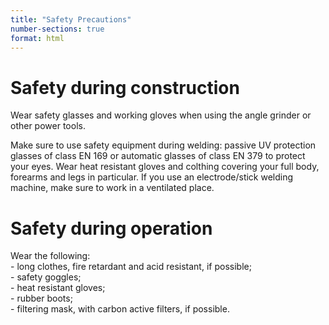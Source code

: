 ```yaml
---
title: "Safety Precautions"
number-sections: true
format: html
---
```


# Safety during construction {#sec-safety-construction}

Wear safety glasses and working gloves when using the angle grinder or other power tools.

Make sure to use safety equipment during welding: passive UV protection glasses of class EN 169 or automatic glasses of class EN 379 to protect your eyes. Wear heat resistant gloves and colthing covering your full body, forearms and legs in particular. If you use an electrode/stick welding machine, make sure to work in a ventilated place. 

# Safety during operation {#sec-safety-operation}

Wear the following:  
- long clothes, fire retardant and acid resistant, if possible;  
- safety goggles;  
- heat resistant gloves;  
- rubber boots;  
- filtering mask, with carbon active filters, if possible.  
